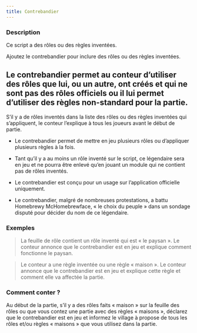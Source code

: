 ```yaml
---
title: Contrebandier
---
```



<Fabled CONTREBANDIER header />

### Description

Ce script a des rôles ou des règles inventées.

Ajoutez le contrebandier pour inclure des rôles ou des règles inventées.

Le contrebandier permet au conteur d’utiliser des rôles que lui, ou un autre, ont créés et qui ne sont pas des rôles officiels ou il lui permet d’utiliser des règles non-standard pour la partie.
-
   S’il y a de rôles inventés dans la liste des rôles ou des règles inventées qui s’appliquent, le conteur l’explique à tous les joueurs avant le début de partie.

-   Le contrebandier permet de mettre en jeu plusieurs rôles ou d’appliquer plusieurs règles à la fois.

-   Tant qu’il y a au moins un rôle inventé sur le script, ce légendaire sera en jeu et ne pourra être enlevé qu’en jouant un module qui ne contient pas de rôles inventés.

-   Le contrebandier est conçu pour un usage sur l’application officielle uniquement.

-   Le contrebandier, malgré de nombreuses protestations, a battu Homebrewy McHomebrewface, « le choix du peuple » dans un sondage disputé pour décider du nom de ce légendaire. 

### Exemples

> La feuille de rôle contient un rôle inventé qui est « le paysan ». Le conteur annonce que le contrebandier est en jeu et explique comment fonctionne le paysan.

> Le conteur a une règle inventée ou une règle « maison ». Le conteur annonce que le contrebandier est en jeu et explique cette règle et comment elle va affectée la partie.

### Comment conter ?

Au début de la partie, s’il y a des rôles faits « maison » sur la feuille des rôles ou que vous contez une partie avec des règles « maisons », déclarez que le contrebandier est en jeu et informez le village à propose de tous les rôles et/ou règles « maisons » que vous utilisez dans la partie.